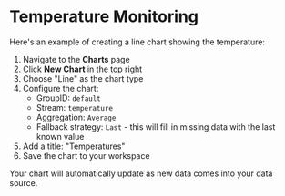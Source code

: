 # Temperature Monitoring

Here's an example of creating a line chart showing the temperature:

1. Navigate to the **Charts** page
2. Click **New Chart** in the top right
3. Choose "Line" as the chart type
4. Configure the chart:
   - GroupID: `default`
   - Stream: `temperature`
   - Aggregation: `Average`
   - Fallback strategy: `Last` - this will fill in missing data with the last known value
5. Add a title: "Temperatures"
6. Save the chart to your workspace

Your chart will automatically update as new data comes into your data source.